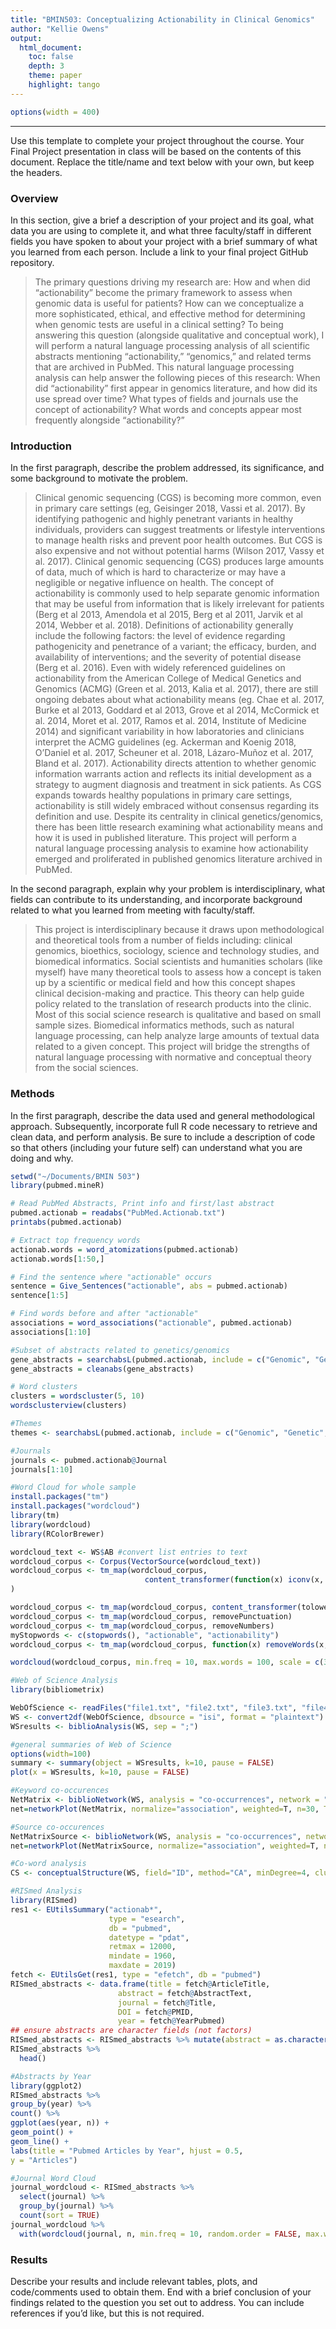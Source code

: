 ```yaml
---
title: "BMIN503: Conceptualizing Actionability in Clinical Genomics"
author: "Kellie Owens"
output: 
  html_document:
    toc: false 
    depth: 3 
    theme: paper 
    highlight: tango
---
```

```r
options(width = 400)
```  
***
Use this template to complete your project throughout the course. Your Final Project presentation in class will be based on the contents of this document. Replace the title/name and text below with your own, but keep the headers.

### Overview
In this section, give a brief a description of your project and its goal, what data you are using to complete it, and what three faculty/staff in different fields you have spoken to about your project with a brief summary of what you learned from each person. Include a link to your final project GitHub repository.

> The primary questions driving my research are: How and when did "actionability" become the primary framework to assess when genomic data is useful for patients? How can we conceptualize a more sophisticated, ethical, and effective method for determining when genomic tests are useful in a clinical setting? To being answering this question (alongside qualitative and conceptual work), I will perform a natural language processing analysis of all scientific abstracts mentioning "actionability," "genomics," and related terms that are archived in PubMed. This natural language processing analysis can help answer the following pieces of this research: When did "actionability" first appear in genomics literature, and how did its use spread over time? What types of fields and journals use the concept of actionability? What words and concepts appear most frequently alongside "actionability?"


### Introduction 
In the first paragraph, describe the problem addressed, its significance, and some background to motivate the problem.

> Clinical genomic sequencing (CGS) is becoming more common, even in primary care settings (eg, Geisinger 2018, Vassi et al. 2017). By identifying pathogenic and highly penetrant variants in healthy individuals, providers can suggest treatments or lifestyle interventions to manage health risks and prevent poor health outcomes. But CGS is also expensive and not without potential harms (Wilson 2017, Vassy et al. 2017). Clinical genomic sequencing (CGS) produces large amounts of data, much of which is hard to characterize or may have a negligible or negative influence on health. The concept of actionability is commonly used to help separate genomic information that may be useful from information that is likely irrelevant for patients (Berg et al 2013, Amendola et al 2015, Berg et al 2011, Jarvik et al 2014, Webber et al. 2018). Definitions of actionability generally include the following factors: the level of evidence regarding pathogenicity and penetrance of a variant; the efficacy, burden, and availability of interventions; and the severity of potential disease (Berg et al. 2016). Even with widely referenced guidelines on actionability from the American College of Medical Genetics and Genomics (ACMG) (Green et al. 2013, Kalia et al. 2017), there are still ongoing debates about what actionability means (eg. Chae et al. 2017, Burke et al 2013, Goddard et al 2013, Grove et al 2014, McCormick et al. 2014, Moret et al. 2017, Ramos et al. 2014, Institute of Medicine 2014) and significant variability in how laboratories and clinicians interpret the ACMG guidelines (eg. Ackerman and Koenig 2018, O’Daniel et al. 2017, Scheuner et al. 2018, Lázaro-Muñoz et al. 2017, Bland et al. 2017). Actionability directs attention to whether genomic information warrants action and reflects its initial development as a strategy to augment diagnosis and treatment in sick patients. As CGS expands towards healthy populations in primary care settings, actionability is still widely embraced without consensus regarding its definition and use. Despite its centrality in clinical genetics/genomics, there has been little research examining what actionability means and how it is used in published literature. This project will perform a natural language processing analysis to examine how actionability emerged and proliferated in published genomics literature archived in PubMed.

In the second paragraph, explain why your problem is interdisciplinary, what fields can contribute to its understanding, and incorporate background related to what you learned from meeting with faculty/staff.

> This project is interdisciplinary because it draws upon methodological and theoretical tools from a number of fields including: clinical genomics, bioethics, sociology, science and technology studies, and biomedical informatics. Social scientists and humanities scholars (like myself) have many theoretical tools to assess how a concept is taken up by a scientific or medical field and how this concept shapes clinical decision-making and practice. This theory can help guide policy related to the translation of research products into the clinic. Most of this social science research is qualitative and based on small sample sizes. Biomedical informatics methods, such as natural language processing, can help analyze large amounts of textual data related to a given concept. This project will bridge the strengths of natural language processing with normative and conceptual theory from the social sciences.


### Methods
In the first paragraph, describe the data used and general methodological approach. Subsequently, incorporate full R code necessary to retrieve and clean data, and perform analysis. Be sure to include a description of code so that others (including your future self) can understand what you are doing and why. 

```r
setwd("~/Documents/BMIN 503")
library(pubmed.mineR)

# Read PubMed Abstracts, Print info and first/last abstract
pubmed.actionab = readabs("PubMed.Actionab.txt")
printabs(pubmed.actionab)
```

```r
# Extract top frequency words
actionab.words = word_atomizations(pubmed.actionab)
actionab.words[1:50,]
```

```r
# Find the sentence where "actionable" occurs
sentence = Give_Sentences("actionable", abs = pubmed.actionab)
sentence[1:5]
```

```r
# Find words before and after "actionable"
associations = word_associations("actionable", pubmed.actionab)
associations[1:10]
```

```r
#Subset of abstracts related to genetics/genomics
gene_abstracts = searchabsL(pubmed.actionab, include = c("Genomic", "Genetic", "Gene", "Genomics", "Genetics"))
gene_abstracts = cleanabs(gene_abstracts)

```

```r
# Word clusters
clusters = wordscluster(5, 10)
wordsclusterview(clusters)
```

```r
#Themes
themes <- searchabsL(pubmed.actionab, include = c("Genomic", "Genetic", "Gene", "Cancer"))
```

```r
#Journals
journals <- pubmed.actionab@Journal
journals[1:10]
```

```r
#Word Cloud for whole sample
install.packages("tm")
install.packages("wordcloud")
library(tm)
library(wordcloud)
library(RColorBrewer)

wordcloud_text <- WS$AB #convert list entries to text
wordcloud_corpus <- Corpus(VectorSource(wordcloud_text))
wordcloud_corpus <- tm_map(wordcloud_corpus,
                              content_transformer(function(x) iconv(x, to = 'UTF-8-MAC', sub =' byte'))
)

wordcloud_corpus <- tm_map(wordcloud_corpus, content_transformer(tolower))
wordcloud_corpus <- tm_map(wordcloud_corpus, removePunctuation)
wordcloud_corpus <- tm_map(wordcloud_corpus, removeNumbers)
myStopwords <- c(stopwords(), "actionable", "actionability")
wordcloud_corpus <- tm_map(wordcloud_corpus, function(x) removeWords(x, myStopwords))

wordcloud(wordcloud_corpus, min.freq = 10, max.words = 100, scale = c(3,.1), random.order = FALSE, colors = brewer.pal(8, "Dark2"))
```

```r
#Web of Science Analysis
library(bibliometrix)

WebOfScience <- readFiles("file1.txt", "file2.txt", "file3.txt", "file4.txt", "file5.txt", "file6.txt", "file7.txt", "file8.txt", "file9.txt", "file10.txt")
WS <- convert2df(WebOfScience, dbsource = "isi", format = "plaintext")
WSresults <- biblioAnalysis(WS, sep = ";")

#general summaries of Web of Science
options(width=100)
summary <- summary(object = WSresults, k=10, pause = FALSE)
plot(x = WSresults, k=10, pause = FALSE)

#Keyword co-occurences
NetMatrix <- biblioNetwork(WS, analysis = "co-occurrences", network = "keywords", sep = ";")
net=networkPlot(NetMatrix, normalize="association", weighted=T, n=30, Title = "Keyword Co-occurences", type = "fruchterman", size=T,edgesize = 5,labelsize=0.7)

#Source co-occurences
NetMatrixSource <- biblioNetwork(WS, analysis = "co-occurrences", network = "sources", sep = ";")
net=networkPlot(NetMatrixSource, normalize="association", weighted=T, n=30, Title = "Source Co-occurences", type = "fruchterman", size=T,edgesize = 5,labelsize=0.7)

#Co-word analysis
CS <- conceptualStructure(WS, field="ID", method="CA", minDegree=4, clust=5, stemming=FALSE, labelsize=10, documents=10)

#RISmed Analysis
library(RISmed)
res1 <- EUtilsSummary("actionab*", 
                      type = "esearch", 
                      db = "pubmed",
                      datetype = "pdat",
                      retmax = 12000,
                      mindate = 1960, 
                      maxdate = 2019)
fetch <- EUtilsGet(res1, type = "efetch", db = "pubmed")
RISmed_abstracts <- data.frame(title = fetch@ArticleTitle,
                        abstract = fetch@AbstractText, 
                        journal = fetch@Title,
                        DOI = fetch@PMID, 
                        year = fetch@YearPubmed)
## ensure abstracts are character fields (not factors)
RISmed_abstracts <- RISmed_abstracts %>% mutate(abstract = as.character(abstract))
RISmed_abstracts %>%
  head()

#Abstracts by Year
library(ggplot2)
RISmed_abstracts %>%
group_by(year) %>%
count() %>%
ggplot(aes(year, n)) +
geom_point() +
geom_line() +
labs(title = "Pubmed Articles by Year", hjust = 0.5,
y = "Articles")

#Journal Word Cloud
journal_wordcloud <- RISmed_abstracts %>%
  select(journal) %>%
  group_by(journal) %>%
  count(sort = TRUE)
journal_wordcloud %>%
  with(wordcloud(journal, n, min.freq = 10, random.order = FALSE, max.words = 80, colors = brewer.pal(9, "Set1")), rot.per = .6)
```

### Results
Describe your results and include relevant tables, plots, and code/comments used to obtain them. End with a brief conclusion of your findings related to the question you set out to address. You can include references if you'd like, but this is not required.
